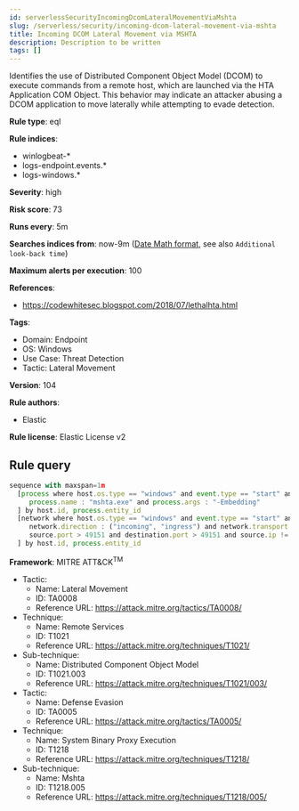 ```yaml
---
id: serverlessSecurityIncomingDcomLateralMovementViaMshta
slug: /serverless/security/incoming-dcom-lateral-movement-via-mshta
title: Incoming DCOM Lateral Movement via MSHTA
description: Description to be written
tags: []
---
```


<div id="incoming-dcom-lateral-movement-via-mshta"></div>

Identifies the use of Distributed Component Object Model (DCOM) to execute commands from a remote host, which are launched via the HTA Application COM Object. This behavior may indicate an attacker abusing a DCOM application to move laterally while attempting to evade detection.

**Rule type**: eql

**Rule indices**: 

* winlogbeat-*
* logs-endpoint.events.*
* logs-windows.*

**Severity**: high

**Risk score**: 73

**Runs every**: 5m

**Searches indices from**: now-9m ([Date Math format](((ref))/common-options.html#date-math), see also <DocLink id="serverlessSecurityRulesUiCreate" section="set-the-rules-schedule">`Additional look-back time`</DocLink>)

**Maximum alerts per execution**: 100

**References**: 

* https://codewhitesec.blogspot.com/2018/07/lethalhta.html

**Tags**: 

* Domain: Endpoint
* OS: Windows
* Use Case: Threat Detection
* Tactic: Lateral Movement

**Version**: 104

**Rule authors**: 

* Elastic

**Rule license**: Elastic License v2

## Rule query

```js
sequence with maxspan=1m
  [process where host.os.type == "windows" and event.type == "start" and
     process.name : "mshta.exe" and process.args : "-Embedding"
  ] by host.id, process.entity_id
  [network where host.os.type == "windows" and event.type == "start" and process.name : "mshta.exe" and
     network.direction : ("incoming", "ingress") and network.transport == "tcp" and
     source.port > 49151 and destination.port > 49151 and source.ip != "127.0.0.1" and source.ip != "::1"
  ] by host.id, process.entity_id

```

**Framework**: MITRE ATT&CK<sup>TM</sup>

* Tactic:
    * Name: Lateral Movement
    * ID: TA0008
    * Reference URL: https://attack.mitre.org/tactics/TA0008/
* Technique:
    * Name: Remote Services
    * ID: T1021
    * Reference URL: https://attack.mitre.org/techniques/T1021/
* Sub-technique:
    * Name: Distributed Component Object Model
    * ID: T1021.003
    * Reference URL: https://attack.mitre.org/techniques/T1021/003/
* Tactic:
    * Name: Defense Evasion
    * ID: TA0005
    * Reference URL: https://attack.mitre.org/tactics/TA0005/
* Technique:
    * Name: System Binary Proxy Execution
    * ID: T1218
    * Reference URL: https://attack.mitre.org/techniques/T1218/
* Sub-technique:
    * Name: Mshta
    * ID: T1218.005
    * Reference URL: https://attack.mitre.org/techniques/T1218/005/


